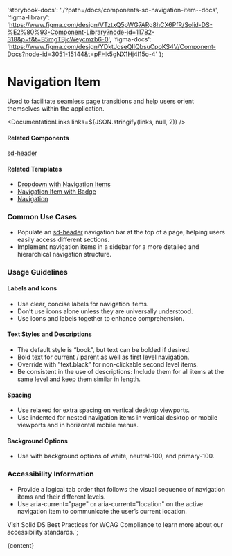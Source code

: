 

  'storybook-docs': './?path=/docs/components-sd-navigation-item--docs',
  'figma-library':
    'https://www.figma.com/design/VTztxQ5pWG7ARg8hCX6PfR/Solid-DS-%E2%80%93-Component-Library?node-id=11782-318&p=f&t=B5mgTBjcWeycmzb6-0',
  'figma-docs':
    'https://www.figma.com/design/YDktJcseQIIQbsuCpoKS4V/Component-Docs?node-id=3051-15144&t=pFHk5gNX1Hj4l15o-4'
};

# Navigation Item

Used to facilitate seamless page transitions and help users orient themselves within the application.

<DefaultStory />

<DocumentationLinks links=${JSON.stringify(links, null, 2)} />

#### Related Components

[sd-header](./?path=/docs/components-sd-header--docs)

#### Related Templates

- [Dropdown with Navigation Items](./?path=/docs/templates-dropdown--docs#dropdown-with-navigation-items)
- [Navigation Item with Badge](./?path=/docs/templates-badge--docs#navigation%20item%20with%20badge)
- [Navigation](./?path=/docs/templates-navigation-item--docs)

### Common Use Cases

- Populate an [sd-header](./?path=/docs/components-sd-header--docs) navigation bar at the top of a page, helping users easily access different sections.
- Implement navigation items in a sidebar for a more detailed and hierarchical navigation structure.

### Usage Guidelines

#### Labels and Icons

- Use clear, concise labels for navigation items.
- Don’t use icons alone unless they are universally understood.
- Use icons and labels together to enhance comprehension.

#### Text Styles and Descriptions

- The default style is “book”, but text can be bolded if desired.
- Bold text for current / parent as well as first level navigation.
- Override with ”text.black” for non-clickable second level items.
- Be consistent in the use of descriptions: Include them for all items at the same level and keep them similar in length.

#### Spacing

- Use relaxed for extra spacing on vertical desktop viewports.
- Use indented for nested navigation items in vertical desktop or mobile viewports and in horizontal mobile menus.

#### Background Options

- Use with background options of white, neutral-100, and primary-100.

### Accessibility Information

- Provide a logical tab order that follows the visual sequence of navigation items and their different levels.
- Use aria-current="page" or aria-current="location" on the active navigation item to communicate the user’s current location.

Visit <sd-link href="https://www.figma.com/design/YDktJcseQIIQbsuCpoKS4V/Component-Docs?node-id=10708-5011&t=Z1FxSGWkmXG5r5sw-4" target="_blank">Solid DS Best Practices for WCAG Compliance</sd-link> to learn more about our accessibility standards.`;

<Meta title="Components/sd-navigation-item/Overview" />

<OverviewFormatter story={SdNavigationItemStories.Default}>{content}</OverviewFormatter>
